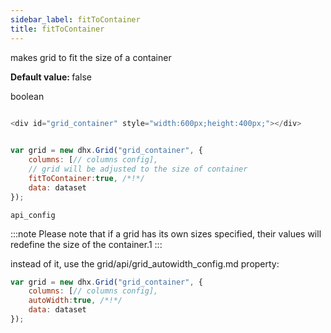 ```yaml
---
sidebar_label: fitToContainer
title: fitToContainer
---
```



          


<Short>
 
makes grid to fit the size of a container



</Short>


<strong>Default value: </strong> 
false



<Type>
 boolean


</Type>


~~~js
 
<div id="grid_container" style="width:600px;height:400px;"></div>


var grid = new dhx.Grid("grid_container", {
	columns: [// columns config],
    // grid will be adjusted to the size of container
	fitToContainer:true, /*!*/
	data: dataset
});


~~~
	api_config

<Descr>
 
:::note
Please note that if a grid has its own sizes specified, their values will redefine the size of the container.1
:::


</Descr>


 instead of it, use the grid/api/grid_autowidth_config.md property:

~~~js
var grid = new dhx.Grid("grid_container", {
    columns: [// columns config],
    autoWidth:true, /*!*/
    data: dataset
});
~~~
